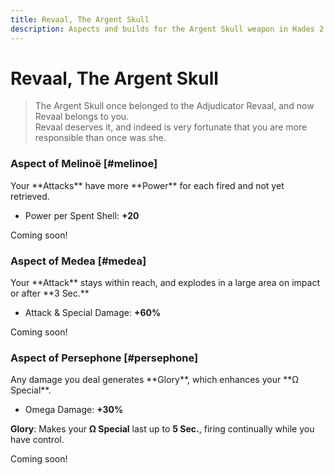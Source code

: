 ```yaml
---
title: Revaal, The Argent Skull
description: Aspects and builds for the Argent Skull weapon in Hades 2.
---
```



# Revaal, The Argent Skull

> The Argent Skull once belonged to the Adjudicator Revaal, and now Revaal belongs to you.\
> Revaal deserves it, and indeed is very fortunate that you are more responsible than once was she.

### <TextHighlight type="legendary">Aspect of Melinoë</TextHighlight> [#melinoe]

<Boon>
Your **Attacks** have more **Power** for each <IconShell /> fired and not yet retrieved.

- Power per Spent Shell: **+20**

</Boon>

Coming soon!

### <TextHighlight type="legendary">Aspect of Medea</TextHighlight> [#medea]

<Boon>
Your **Attack** stays within reach, and explodes in a large area on impact or after **3 Sec.**

- Attack & Special Damage: **+60%**

</Boon>

Coming soon!

### <TextHighlight type="legendary">Aspect of Persephone</TextHighlight> [#persephone]

<Boon>
Any damage you deal generates **Glory**, which enhances your **Ω Special**.

- Omega Damage: **+30%**

**Glory**: Makes your **Ω Special** last up to **5 Sec.**, firing continually while you have control.

</Boon>

Coming soon!
